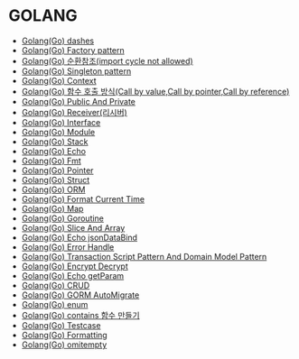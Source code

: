 # GOLANG

* [Golang(Go) dashes](2021-08-05-dashes-go.mdx)
* [Golang(Go) Factory pattern](2021-08-12-go-FactoryDesignPattern.mdx)
* [Golang(Go) 순환참조(import cycle not allowed)](2021-08-12-go-importCycleNotAllowed.mdx)
* [Golang(Go) Singleton pattern](2021-08-12-go-singletonDesignPattern.mdx)
* [Golang(Go) Context](2021-08-19-Context.mdx)
* [Golang(Go) 함수 호출 방식(Call by value,Call by pointer,Call by reference)](2021-08-22-go-functionCall.mdx)
* [Golang(Go) Public And Private](2021-08-22-go-publicprivate.mdx)
* [Golang(Go) Receiver(리시버)](2021-08-22-go-Receiver.mdx)
* [Golang(Go) Interface](2022-02-08-go-interface.mdx)
* [Golang(Go) Module](2022-02-09-go-module.mdx)
* [Golang(Go) Stack](2022-02-09-go-stacktrace.mdx)
* [Golang(Go) Echo](2022-02-10-go-echo.mdx)
* [Golang(Go) Fmt](2022-02-13-go-fmt.mdx)
* [Golang(Go) Pointer](2022-02-13-go-pointer.mdx)
* [Golang(Go) Struct](2022-02-13-go-structs.mdx)
* [Golang(Go) ORM](2022-02-15-go-orm.mdx)
* [Golang(Go) Format Current Time](2022-03-09-go-formatCurrentTime.mdx)
* [Golang(Go) Map](2022-03-09-go-map.mdx)
* [Golang(Go) Goroutine](2022-03-09-goroutine.mdx)
* [Golang(Go) Slice And Array](2022-03-23-go-sliceAndArray.mdx)
* [Golang(Go) Echo jsonDataBind](2022-03-23-jsonDataBind-use-echo.mdx)
* [Golang(Go) Error Handle](2022-03-24-go-errorHandle.mdx)
* [Golang(Go) Transaction Script Pattern And Domain Model Pattern](2022-04-03-transactionScriptPattern.mdx)
* [Golang(Go) Encrypt Decrypt](2022-04-05-go-Encrypt-Decrypt.mdx)
* [Golang(Go) Echo getParam](2022-04-18-go-getParam.mdx)
* [Golang(Go) CRUD](2022-04-19-go-CRUD.mdx)
* [Golang(Go) GORM AutoMigrate](2022-04-25-go-gorm-AutoMigrate.mdx)
* [Golang(Go) enum](2022-05-10-go-enum.mdx)
* [Golang(Go) contains 함수 만들기](2022-05-11-logic-contains.mdx)
* [Golang(Go) Testcase](2022-05-23-go-testcase.mdx)
* [Golang(Go) Formatting](2022-05-24-go-Formatting.mdx)
* [Golang(Go) omitempty](2022-06-09-go-omitempty.mdx)

